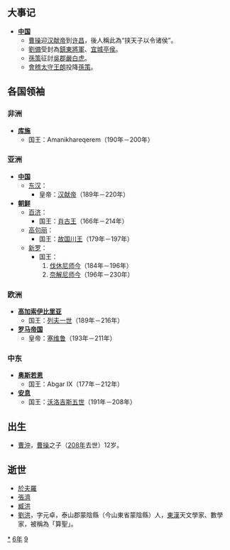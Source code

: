 {{yearTOC|196|东汉'''[[建安_(汉献帝)|建安]]元年'''}}

== 大事记 ==
* '''[[中国|中国]]'''
**[[曹操|曹操]]迎[[汉献帝|汉献帝]]到[[许昌|许昌]]，後人稱此為“挟天子以令诸侯”。
**[[劉備|劉備]]受封為[[鎮東將軍|鎮東將軍]]、[[宜城亭侯|宜城亭侯]]。
**[[孫策|孫策]]征討[[吳郡|吳郡]][[嚴白虎|嚴白虎]]。
**[[會稽|會稽]][[太守|太守]][[王朗|王朗]]投降[[孫策|孫策]]。

== 各国领袖 ==
=== 非洲 ===
*'''[[库施|库施]]'''
**国王：Amanikhareqerem（190年－200年）

=== 亚洲 ===
*'''[[中国|中国]]'''
**[[东汉|东汉]]：
***皇帝：[[汉献帝|汉献帝]]（189年－220年）
*'''[[古朝鮮|朝鲜]]'''
**[[百济|百济]]：
***国王：[[肖古王|肖古王]]（166年－214年）
**[[高句丽|高句丽]]：
***国王：[[故国川王|故国川王]]（179年－197年）
**[[新罗|新罗]]：
***国王：
***#[[伐休尼师今|伐休尼师今]]（184年－196年）
***#[[奈解尼师今|奈解尼师今]]（196年－230年）

=== 欧洲 ===
*'''[[高加索伊比里亚|高加索伊比里亚]]'''
**国王：[[列夫一世|列夫一世]]（189年－216年）
*'''[[罗马帝国|罗马帝国]]'''
**皇帝：[[塞维鲁|塞维鲁]]（193年－211年）

=== 中东 ===
*'''[[奥斯若恩|奥斯若恩]]'''
**国王：Abgar IX（177年－212年）
*'''[[安息_(国家)|安息]]''' 
**国王：[[沃洛吉斯五世|沃洛吉斯五世]]（191年－208年）

== 出生 ==
*[[曹沖|曹沖]]，[[曹操|曹操]]之子（[[208年|208年]]去世）12岁。

== 逝世 ==
{{Wikisource year mention}}
*[[於夫羅|於夫羅]]
*[[張濟_(東漢)|張濟]]
*[[臧洪|臧洪]]
*[[劉洪|劉洪]]，字元卓，泰山郡蒙陰縣（今山東省蒙陰縣）人，[[東漢|東漢]]天文學家、數學家，被稱為「算聖」。

[[Category:196年|*]]
[[Category:190年代|6年]]
[[Category:2世纪各年|9]]